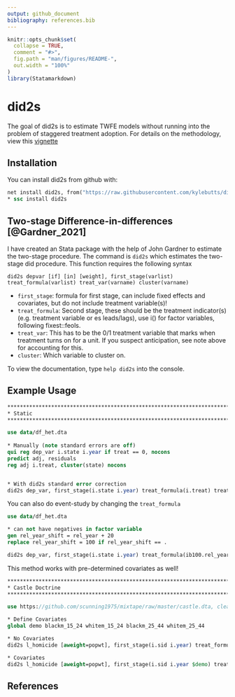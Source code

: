 ```yaml
---
output: github_document
bibliography: references.bib
---
```


```r
knitr::opts_chunk$set(
  collapse = TRUE,
  comment = "#>",
  fig.path = "man/figures/README-",
  out.width = "100%"
)
library(Statamarkdown)
```

# did2s

<!-- badges: start -->
<!-- badges: end -->

The goal of did2s is to estimate TWFE models without running into the problem of staggered treatment adoption. For details on the methodology, view this [vignette](http://kylebutts.com/did2s/articles/Two-Stage-Difference-in-Differences.html)

## Installation

You can install did2s from github with:

``` stata
net install did2s, from("https://raw.githubusercontent.com/kylebutts/did2s_stata/main/ado/")
* ssc install did2s
```

## Two-stage Difference-in-differences [@Gardner_2021]

I have created an Stata package with the help of John Gardner to estimate the two-stage procedure. The command is `did2s` which estimates the two-stage did procedure. This function requires the following syntax

`did2s depvar [if] [in] [weight], first_stage(varlist) treat_formula(varlist) treat_var(varname) cluster(varname)`

- `first_stage`: formula for first stage, can include fixed effects and covariates, but do not include treatment variable(s)!
- `treat_formula`: Second stage, these should be the treatment indicator(s) (e.g. treatment variable or es leads/lags), use i() for factor variables, following fixest::feols.
- `treat_var`: This has to be the 0/1 treatment variable that marks when treatment turns on for a unit. If you suspect anticipation, see note above for accounting for this.
- `cluster`: Which variable to cluster on.


To view the documentation, type `help did2s` into the console.

## Example Usage


```stata

********************************************************************************
* Static
********************************************************************************

use data/df_het.dta
	
* Manually (note standard errors are off)
qui reg dep_var i.state i.year if treat == 0, nocons
predict adj, residuals
reg adj i.treat, cluster(state) nocons


* With did2s standard error correction	
did2s dep_var, first_stage(i.state i.year) treat_formula(i.treat) treat_var(treat) cluster(state)


```

You can also do event-study by changing the `treat_formula`

```stata
use data/df_het.dta

* can not have negatives in factor variable
gen rel_year_shift = rel_year + 20
replace rel_year_shift = 100 if rel_year_shift == .

did2s dep_var, first_stage(i.state i.year) treat_formula(ib100.rel_year_shift) treat_var(treat) cluster(state)
```


This method works with pre-determined covariates as well!

```stata

********************************************************************************
* Castle Doctrine
********************************************************************************

use https://github.com/scunning1975/mixtape/raw/master/castle.dta, clear

* Define Covariates
global demo blackm_15_24 whitem_15_24 blackm_25_44 whitem_25_44

* No Covariates
did2s l_homicide [aweight=popwt], first_stage(i.sid i.year) treat_formula(i.post) treat_var(post) cluster(sid)

* Covariates
did2s l_homicide [aweight=popwt], first_stage(i.sid i.year $demo) treat_formula(i.post) treat_var(post) cluster(sid)

```


## References

